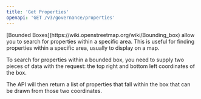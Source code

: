```yaml
---
title: 'Get Properties'
openapi: 'GET /v3/governance/properties'
---
```


<Tip>
  [Bounded Boxes](https://wiki.openstreetmap.org/wiki/Bounding_box) allow you to search for properties within a specific area. This is useful for finding properties within a specific area, usually to display on a map.

  To search for properties within a bounded box, you need to supply two pieces of data with the request: the top right and bottom left coordinates of the box.

  The API will then return a list of properties that fall within the box that can be drawn from those two coordinates.
</Tip>
